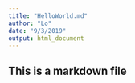 ```yaml
---
title: "HelloWorld.md"
author: "Lo"
date: "9/3/2019"
output: html_document
---
```


##  This is a markdown file


